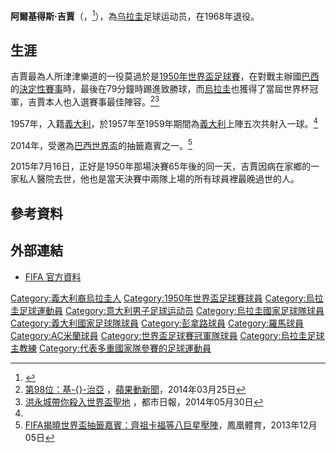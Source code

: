 {{expand|time=2014-06-11T13:32:51+00:00}}
{{noteTA
|G1=足球
|G2=uefa
|G3=南美球會
|T=zh-tw:阿爾基得斯·吉賈; zh-hk:阿爾基得斯·基治亞; zh-cn:阿尔基得斯·吉贾
|1=zh-tw:吉賈; zh-hk:基治亞; zh-cn:吉贾;
}}
{{Infobox football biography
| name               = 阿爾基得斯·吉賈
| image              = [[File:Alcides_Ghiggia_2006.jpg|200px]]
| fullname           = Alcides Edgardo Ghiggia <br/>阿爾基得斯·埃德加多·吉賈
| birth_date         = 1926年12月22日
| birth_place        = {{URU}}[[蒙特維多|蒙特維多]]
| death_date         = {{death date and age|2015|7|16|1926|12|22}}
| death_place = {{URU}}[[拉斯彼德拉斯|拉斯彼德拉斯]]
| height             = {{height|m=1.69}}
| position           = [[翼鋒|翼鋒]]
| youthyears1        =            
| youthclubs1        =            
|  years1 =  1948–1953 
| years2 =  1953–1961 
| years3 =  1961–1962 
| years4 =  1962–1968
| clubs1 =  [[佩那羅爾足球俱樂部|佩那羅爾]]    
| clubs2 =  [[羅馬足球俱樂部|羅馬]] 
| clubs3 =  [[AC米蘭|米蘭]] 
| clubs4 =  [[多瑙河足球俱樂部|多瑙河]]
| caps1 =             
| caps2 =  201  
| caps3 =    4   
| goals1 =  
| goals2 =  19  
| goals3 =  0 
|  nationalyears1 =  1950–1965 
| nationalyears2 =  1957–1959
|  nationalteam1 = {{fb|URU}}
| nationalteam2 =  {{fb|ITA}}
| nationalcaps1 =    12  
| nationalcaps2 =  5  
| nationalgoals1 =   4   
| nationalgoals2 =   1 
| manageryears1 =  1980
| managerclubs1 =  [[佩那羅爾足球俱樂部|佩那羅爾]]            
}}
'''阿爾基得斯·吉賈'''（{{lang-es|'''Alcides Ghiggia'''}}，{{bd|1926年|12月22日|2015年|7月16日|catIdx=Ghiggia}}<ref>{{Cite news |url=http://www.theguardian.com/football/2015/jul/17/alcides-ghiggia-uruguay-maracanazo-dies-88 |title=Alcides Ghiggia, scorer of winning goal in the ‘Maracanazo’, dies aged 88 |publisher=The Guardian |date=2015-07-17 |language=en |accessdate=2015-07-17 |archive-date=2021-05-04 |archive-url=https://web.archive.org/web/20210504115055/http://www.theguardian.com/football/2015/jul/17/alcides-ghiggia-uruguay-maracanazo-dies-88 |dead-url=no }}</ref>），為[[乌拉圭|乌拉圭]]足球运动员，在1968年退役。

==生涯==
吉賈最為人所津津樂道的一役莫過於是[[1950年世界盃足球賽|1950年世界盃足球賽]]，在對戰主辦國[[巴西國家足球隊|巴西]]的[[烏拉圭對巴西_(1950年世界盃足球賽)|決定性賽事]]時，最後在79分鐘時踢進致勝球，而[[烏拉圭國家足球隊|烏拉圭]]也獲得了當屆世界杯冠軍，吉賈本人也入選賽事最佳陣容。<ref name="蘋果動新聞">[http://worldcup2014.appledaily.com/realtime/team/latest/20140325/52318982 第98位：基-{}-治亞] {{Wayback|url=http://worldcup2014.appledaily.com/realtime/team/latest/20140325/52318982 |date=20140602200204 }}，[[蘋果動新聞|蘋果動新聞]]，2014年03月25日</ref><ref>[http://metrohk.com.hk/?cmd=detail&id=2329572 洪永城帶你殺入世界盃聖地 ] {{Wayback|url=http://metrohk.com.hk/?cmd=detail&id=2329572 |date=20180627202446 }}，都市日報，2014年05月30日</ref>

1957年，入籍[[義大利|義大利]]，於1957年至1959年期間為[[義大利國家足球隊|義大利]]上陣五次共射入一球。<ref name="蘋果動新聞"/>

2014年，受邀為[[2014年巴西世界盃|巴西世界盃]]的抽籤嘉賓之一。<ref>[http://big5.taiwan.cn/ty/list/201312/t20131205_5318507.htm FIFA揭曉世界盃抽籤嘉賓：齊祖卡福等八巨星壓陣]{{dead link|date=2018年5月 |bot=InternetArchiveBot |fix-attempted=yes }}，鳳凰體育，2013年12月05日</ref>

2015年7月16日，正好是1950年那場決賽65年後的同一天，吉賈因病在家鄉的一家私人醫院去世，他也是當天決賽中兩隊上場的所有球員裡最晚過世的人。

==參考資料==
{{Reflist}}

==外部連結==
* [http://www.fifa.com/worldfootball/statisticsandrecords/players/player=174559/ FIFA 官方資料] {{Wayback|url=http://www.fifa.com/worldfootball/statisticsandrecords/players/player=174559/ |date=20150721121538 }}

{{DEFAULTSORT:Alcides Ghiggia}}
[[Category:義大利裔烏拉圭人|Category:義大利裔烏拉圭人]]
[[Category:1950年世界盃足球賽球員|Category:1950年世界盃足球賽球員]]
[[Category:烏拉圭足球運動員|Category:烏拉圭足球運動員]]
[[Category:意大利男子足球运动员|Category:意大利男子足球运动员]]
[[Category:烏拉圭國家足球隊球員|Category:烏拉圭國家足球隊球員]]
[[Category:義大利國家足球隊球員|Category:義大利國家足球隊球員]]
[[Category:彭拿路球員|Category:彭拿路球員]]
[[Category:羅馬球員|Category:羅馬球員]]
[[Category:AC米蘭球員|Category:AC米蘭球員]]
[[Category:世界盃足球賽冠軍隊球員|Category:世界盃足球賽冠軍隊球員]]
[[Category:烏拉圭足球主教練|Category:烏拉圭足球主教練]]
[[Category:代表多重國家隊參賽的足球運動員|Category:代表多重國家隊參賽的足球運動員]]